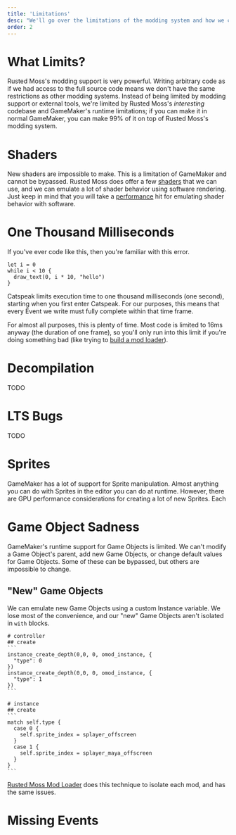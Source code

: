 ```yaml
---
title: 'Limitations'
desc: "We'll go over the limitations of the modding system and how we can break the rules."
order: 2
---
```


# What Limits?

Rusted Moss's modding support is very powerful. Writing arbitrary code as if we had access to the full source code means we don't have the same restrictions as other modding systems. Instead of being limited by modding support or external tools, we're limited by Rusted Moss's _interesting_ codebase and GameMaker's runtime limitations; if you can make it in normal GameMaker, you can make 99% of it on top of Rusted Moss's modding system.

# Shaders

New shaders are impossible to make. This is a limitation of GameMaker and cannot be bypassed. Rusted Moss does offer a few [shaders](/rm-docs/mose/misc#shaders) that we can use, and we can emulate a lot of shader behavior using software rendering. Just keep in mind that you will take a [performance](/rm-docs/modding/performance) hit for emulating shader behavior with software.

# One Thousand Milliseconds

If you've ever code like this, then you're familiar with this error.

```sp
let i = 0
while i < 10 {
  draw_text(0, i * 10, "hello")
}
```

Catspeak limits execution time to one thousand milliseconds (one second), starting when you first enter Catspeak. For our purposes, this means that every Event we write must fully complete within that time frame.

For almost all purposes, this is plenty of time. Most code is limited to 16ms anyway (the duration of one frame), so you'll only run into this limit if you're doing something bad (like trying to [build a mod loader](/rm-docs/modding/rmml)).

# Decompilation

TODO

# LTS Bugs

TODO

# Sprites

GameMaker has a lot of support for Sprite manipulation. Almost anything you can do with Sprites in the editor you can do at runtime. However, there are GPU performance considerations for creating a lot of new Sprites. Each 

# Game Object Sadness

GameMaker's runtime support for Game Objects is limited. We can't modify a Game Object's parent, add new Game Objects, or change default values for Game Objects. Some of these can be bypassed, but others are impossible to change.

## "New" Game Objects

We can emulate new Game Objects using a custom Instance variable. We lose most of the convenience, and our "new" Game Objects aren't isolated in `with` blocks.

````rmml {5,8,16,19}
# controller
## create
```
instance_create_depth(0,0, 0, omod_instance, {
  "type": 0
})
instance_create_depth(0,0, 0, omod_instance, {
  "type": 1
})
```

# instance
## create
```
match self.type {
  case 0 {
    self.sprite_index = splayer_offscreen
  }
  case 1 {
    self.sprite_index = splayer_maya_offscreen
  }
}
```
````

[Rusted Moss Mod Loader](/rm-docs/modding/rmml) does this technique to isolate each mod, and has the same issues.

# Missing Events


